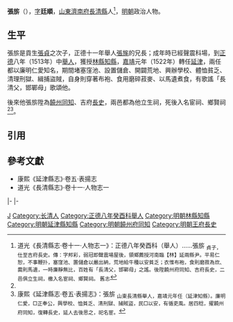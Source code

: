 '''張旂'''（{{bd|15世紀||16世紀}}），[[表字|字]]'''廷順'''，[[山東等處承宣布政使司|山東]][[濟南府|濟南府]][[長清縣|長清縣]]人<ref name=djs>道光《長清縣志·卷十一·人物志一》：正德八年癸酉科（舉人）……張旂 <sub>貞子，仕至吉府長史。傳：字邦彩，弱冠即聲震場屋後，領鄉薦授河南臨【林】延兩縣尹。平易仁恕，不事鞭扑，塞窪池、置儲倉以嚴出納，荒地給牛種以安貧乏；衣惟布袍，食則磨菽為炊、爨則馬遺，一時廉靜無比，百姓有「長清父，邯鄲母」之謠。後陞饒州府同知、吉府長史，二邑俱立生祠，檄入名宦祠、鄉賢祠。 舊志</sub></ref>，[[明朝|明朝]]政治人物。

==生平==
張旂是貢生[[張貞_(長清)|張貞]]之次子，正德十一年舉人[[張旄|張旄]]的兄長；成年時已經聲震科場，到[[正德_(明朝)|正德]]八年（1513年）中[[舉人|舉人]]，獲授[[林縣|林縣]][[知縣|知縣]]，[[嘉靖|嘉靖]]元年（1522年）轉任[[延津縣|延津]]，兩任都以廉明仁愛知名，期間堵塞窪池、設置儲倉、開闢荒地、興辦學校、體恤貧乏、清理刑獄、緝捕盜賊，自身則穿著布袍、食用磨碎菽麥、以馬遺煮食，有歌謠「長清父，邯鄲母」歌頌他。

後來他張旂陞為[[饒州府|饒州]][[同知|同知]]、吉府[[長史|長史]]，兩邑都為他立生祠，死後入名宦祠、鄉賢祠<ref name=djs/><ref>康熙《延津縣志·卷五·表揚志》：張旂 <sub>山東長清縣舉人，嘉靖元年任（延津知縣）。廉明仁愛，□正奉公，興學校、恤貧乏、清刑獄、捕賊盜，民□以安，有循吏風。居四稔，擢饒州府同知，復轉長史，延人去後思之，祀名宦。</sub></ref>。

==引用==
{{reflist}}

==參考文獻==
*康熙《延津縣志》·卷五·表揚志
*道光《長清縣志》·卷十一·人物志一

{{start box}}
{{s-off}}
{{s-before|[[王雲_(真定)|王雲]]}}
{{s-title|明朝林縣知縣|正德年間}}
{{s-after|[[王綸_(歲貢)|王綸]]}}
|-
{{s-before|[[韓貫|韓貫]]}}
{{s-title|明朝延津縣知縣|1522年－1526年}}
{{s-after|[[胡邦彥|胡邦彥]]}}
|-
{{s-before|[[楊翺|楊翺]]}}
{{s-title|明朝饒州府同知|1528年－1534年}}
{{s-after|[[汪玩|汪玩]]}}
{{end box}}

[[Category:张姓|J]]
[[Category:长清人|Category:长清人]]
[[Category:正德八年癸酉科舉人|Category:正德八年癸酉科舉人]]
[[Category:明朝林縣知縣|Category:明朝林縣知縣]]
[[Category:明朝延津縣知縣|Category:明朝延津縣知縣]]
[[Category:明朝饒州府同知|Category:明朝饒州府同知]]
[[Category:明朝王府長史|Category:明朝王府長史]]